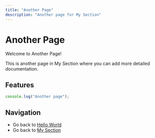 ```yaml
---
title: "Another Page"
description: "Another page for My Section"
---
```


# Another Page

Welcome to Another Page!

This is another page in My Section where you can add more detailed documentation.

## Features

```javascript
console.log("Another page");
```

## Navigation

- Go back to [Hello World](/customize/hello/)
- Go back to [My Section](/customize/)
